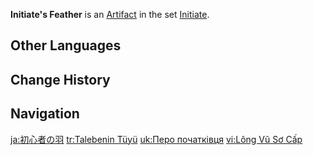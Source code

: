 {{Artifact Infobox
|image = Item Initiate's Feather.png
|set   = Initiate
|piece = Plume of Death
}}
{{Description|An item attached to the grip of a traveler's first sword, bearing the modest dreams of its wielder.}}
'''Initiate's Feather''' is an [[Artifact]] in the set [[Initiate]].

==Other Languages==
{{Other Languages
|en      = Initiate's Feather
|zhs     = 初学者之羽
|zhs_rm  = Chūxuézhě zhī Yǔ
|zht     = 初學者之羽
|zht_rm  = Chūxuézhě zhī Yǔ
|zh_tl   = Beginner's Feather
|ja      = 初心者の羽
|ja_rm   = Shoshinsha no Hane
|ja_tl   = Beginner's Feather
|ko      = 초심자의 깃털
|ko_rm   = Chosimja-ui Gitteol
|ko_tl   = Beginner's Feather
|es      = Pluma del Principiante
|es_tl   = Feather of the Novice
|fr      = Plume du Novice
|fr_tl   = Feather of the Novice
|ru      = Перо посвящённого
|ru_tl   = Initiate's Feather
|th      = Initiate's Feather
|vi      = Lông Vũ Sơ Cấp
|vi_tl   = Primary Feather
|de      = Novizenfeder
|de_tl   = Novice's Feather
|id      = Initiate's Feather
|pt      = Pena do Iniciante
|pt_tl   = 
|tr      = Talebenin Tüyü
|tr_tl   = Student's Feather
|it      = Piuma del neofita
|it_tl   = 
}}

==Change History==
{{Change History|1.0}}

==Navigation==
{{Artifact Set Navbox|Initiate}}

[[ja:初心者の羽]]
[[tr:Talebenin Tüyü]]
[[uk:Перо початківця]]
[[vi:Lông Vũ Sơ Cấp]]
